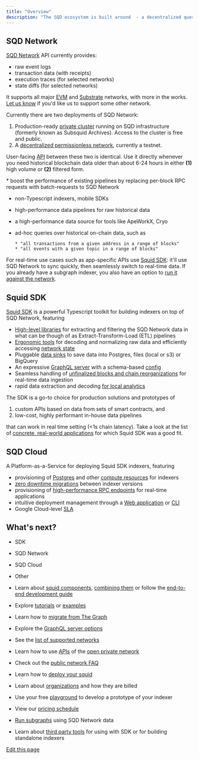 ```yaml
---
title: "Overview"
description: "The SQD ecosystem is built around  - a decentralized query engine and a horizontally-scalable data lake for batch queries. Currently, SQD Network serves raw historical on-chain data from  using . In the future, it will additionally support general-purpose SQL queries and an ever-growing collection of structured data sets derived from on- and off- chain data."
---
```


## SQD Network[​](#sqd-network "Direct link to SQD Network")

[SQD Network](/subsquid-network/) API currently provides:

- raw event logs
- transaction data (with receipts)
- execution traces (for selected networks)
- state diffs (for selected networks)

It supports all major [EVM](/subsquid-network/reference/networks/#evm--ethereum-compatible) and [Substrate](/subsquid-network/reference/networks/#substrate-based) networks, with more in the works. [Let us know](https://t.me/HydraDevs) if you'd like us to support some other network.

Currently there are two deployments of SQD Network:

1. Production-ready [private cluster](/subsquid-network/overview/#open-private-network) running on SQD infrastructure (formerly known as Subsquid Archives). Access to the cluster is free and public.
2. A [decentralized permissionless network](/subsquid-network/overview/#permissionless-public-network), currently a testnet.

User-facing [API](/subsquid-network/reference/) between these two is identical. Use it directly whenever you need historical blockchain data older than about 6-24 hours in either **(1)** high volume or **(2)** filtered form.

<Accordion title="Example use cases for the SQD Network direct API">
  * boost the performance of existing pipelines by replacing per-block RPC requests with batch-requests to SQD Network

- non-Typescript indexers, mobile SDKs

- high-performance data pipelines for raw historical data

- a high-performance data source for tools like ApeWorkX, Cryo

- ad-hoc queries over historical on-chain data, such as

      * "all transactions from a given address in a range of blocks"
      * "all events with a given topic in a range of blocks"

  </Accordion>

For real-time use cases such as app-specific APIs use [Squid SDK](/sdk/): it'll use SQD Network to sync quickly, then seamlessly switch to real-time data. If you already have a subgraph indexer, you also have an option to [run it against the network](/subgraphs-support/).

## Squid SDK[​](#squid-sdk "Direct link to Squid SDK")

[Squid SDK](/sdk/) is a powerful Typescript toolkit for building indexers on top of SQD Network, featuring

- [High-level libraries](/sdk/reference/processors/) for extracting and filtering the SQD Network data in what can be though of as Extract-Transform-Load (ETL) pipelines
- [Ergonomic tools](/sdk/resources/tools/typegen/) for decoding and normalizing raw data and efficiently accessing [network state](/sdk/resources/tools/typegen/state-queries/)
- Pluggable [data sinks](/sdk/reference/store/) to save data into Postgres, files (local or s3) or BigQuery
- An expressive [GraphQL server](/sdk/resources/serving-graphql/#openreader) with a schema-based [config](/sdk/reference/schema-file/)
- Seamless handling of [unfinalized blocks and chain reorganizations](/sdk/resources/unfinalized-blocks/) for real-time data ingestion
- rapid data extraction and decoding [for local analytics](/sdk/tutorials/file-csv/)

The SDK is a go-to choice for production solutions and prototypes of

1. custom APIs based on data from sets of smart contracts, and
2. low-cost, highly performant in-house data pipelines

that can work in real time setting (\<1s chain latency). Take a look at the list of [concrete, real-world applications](/sdk/faq/#real-world-applications) for which Squid SDK was a good fit.

## SQD Cloud[​](#sqd-cloud "Direct link to SQD Cloud")

A Platform-as-a-Service for deploying Squid SDK indexers, featuring

- provisioning of [Postgres](/cloud/reference/pg/) and other [compute resources](/cloud/reference/manifest/) for indexers
- [zero downtime migrations](/cloud/resources/slots-and-tags/#zero-downtime-updates) between indexer versions
- provisioning of [high-performance RPC endpoints](/cloud/reference/rpc-proxy-networks/) for real-time applications
- intuitive deployment management through a [Web application](https://app.subsquid.io) or [CLI](/squid-cli/)
- Google Cloud-level [SLA](/cloud/pricing/#slas)

## What's next?[​](#whats-next "Direct link to What's next?")

- SDK
- SQD Network
- SQD Cloud
- Other

- Learn about [squid components](/sdk/overview/), [combining them](/sdk/how-to-start/squid-from-scratch/) or follow the [end-to-end development guide](/sdk/how-to-start/squid-development/)
- Explore [tutorials](/sdk/tutorials/) or [examples](/sdk/examples/)
- Learn how to [migrate from The Graph](/sdk/resources/migrate/migrate-subgraph/)
- Explore the [GraphQL server options](/sdk/resources/serving-graphql/)

- See the [list of supported networks](/subsquid-network/reference/networks/)
- Learn how to use [APIs](/subsquid-network/reference/) of the [open private network](/subsquid-network/overview/#open-private-network)
- Check out the [public network FAQ](/subsquid-network/faq/)

- Learn how to [deploy your squid](/cloud/overview/)
- Learn about [organizations](/cloud/resources/organizations/) and how they are billed
- Use your free [playground](/cloud/resources/organizations/#playgrounds) to develop a prototype of your indexer
- View our [pricing schedule](/cloud/pricing/)

- [Run subgraphs](/subgraphs-support/) using SQD Network data
- Learn about [third party tools](/external-tools/) for using with SDK or for building standalone indexers

[Edit this page](https://github.com/subsquid/docs/edit/master/docs/overview.mdx)
